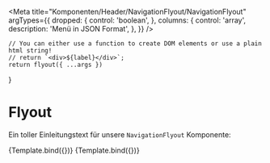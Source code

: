 


<Meta
    title="Komponenten/Header/NavigationFlyout/NavigationFlyout"
    argTypes={{
        dropped: {
            control: 'boolean',
        },
        columns: {
            control: 'array',
            description: 'Menü in JSON Format',
        },
    }}
/>

    // You can either use a function to create DOM elements or use a plain html string!
    // return `<div>${label}</div>`;
    return flyout({ ...args })
}

# Flyout

Ein toller Einleitungstext für unsere `NavigationFlyout` Komponente:

<Preview withToolbar>
    <Story name="One Column" args={JsonData.serviceNavigationSSILinks[2].navigationItems[0]}>
        {Template.bind({})}
    </Story>
</Preview>

<ArgsTable story="One Column" />

<Canvas>
    <Story name="Two Column" args={JsonData.serviceNavigationSSILinks[1].navigationItems[0]}>
        {Template.bind({})}
    </Story>
</Canvas>
